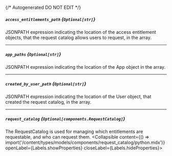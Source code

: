 {/* Autogenerated DO NOT EDIT  */}

##### `access_entitlements_path` *{`Optional[str]`}*
JSONPATH expression indicating the location of the access entitlement objects, that the request catalog allows users to request, in the array.

---
##### `app_paths` *{`Optional[str]`}*
JSONPATH expression indicating the location of the App object in the array.

---
##### `created_by_user_path` *{`Optional[str]`}*
JSONPATH expression indicating the location of the User object, that created the request catalog, in the array.

---
##### `request_catalog` *{`Optional[components.RequestCatalog]`}*
The RequestCatalog is used for managing which entitlements are requestable, and who can request them.
<Collapsible content={() => import('/content/types/models/components/request_catalog/python.mdx')} openLabel={Labels.showProperties} closeLabel={Labels.hideProperties}>
</Collapsible>


